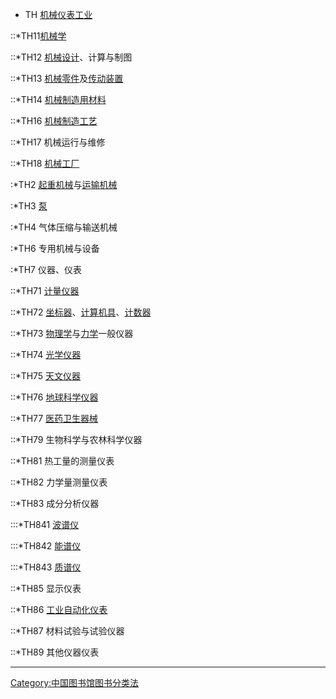 {{Unreferenced|time=2020-12-22T03:43:13+00:00}}
*TH [[机械仪表工业|机械仪表工业]]
::*TH11[[机械学|机械学]]
::*TH12 [[机械设计|机械设计]]、计算与制图
::*TH13 [[机械零件|机械零件]]及[[传动装置|传动装置]]
::*TH14 [[机械制造用材料|机械制造用材料]]
::*TH16 [[机械制造工艺|机械制造工艺]]
::*TH17 机械运行与维修
::*TH18 [[机械工厂|机械工厂]]
:*TH2 [[起重机械|起重机械]]与[[运输机械|运输机械]]
:*TH3 [[泵|泵]]
:*TH4 气体压缩与输送机械
:*TH6 专用机械与设备
:*TH7 仪器、仪表
::*TH71 [[计量仪器|计量仪器]]
::*TH72 [[坐标器|坐标器]]、[[计算机具|计算机具]]、[[计数器|计数器]]
::*TH73 [[物理学|物理学]]与[[力学|力学]]一般仪器
::*TH74 [[光学仪器|光学仪器]]
::*TH75 [[天文仪器|天文仪器]]
::*TH76 [[地球科学仪器|地球科学仪器]]
::*TH77 [[医药卫生器械|医药卫生器械]]
::*TH79 生物科学与农林科学仪器
::*TH81 热工量的测量仪表 
::*TH82 力学量测量仪表 
::*TH83 成分分析仪器
:::*TH841 [[波谱仪|波谱仪]]
:::*TH842 [[能谱仪|能谱仪]]
:::*TH843 [[质谱仪|质谱仪]]
::*TH85 显示仪表 
::*TH86 [[工业自动化仪表|工业自动化仪表]] 
::*TH87 材料试验与试验仪器
::*TH89 其他仪器仪表

----

:{{CLC-T}}
:{{CLC}}

[[Category:中国图书馆图书分类法|Category:中国图书馆图书分类法]]